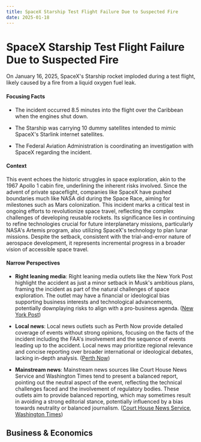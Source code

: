 ```yaml
---
title: SpaceX Starship Test Flight Failure Due to Suspected Fire
date: 2025-01-18
---
```


# SpaceX Starship Test Flight Failure Due to Suspected Fire

On January 16, 2025, SpaceX's Starship rocket imploded during a test flight, likely caused by a fire from a liquid oxygen fuel leak.

#### Focusing Facts

- The incident occurred 8.5 minutes into the flight over the Caribbean when the engines shut down.

- The Starship was carrying 10 dummy satellites intended to mimic SpaceX's Starlink internet satellites.

- The Federal Aviation Administration is coordinating an investigation with SpaceX regarding the incident.

#### Context

This event echoes the historic struggles in space exploration, akin to the 1967 Apollo 1 cabin fire, underlining the inherent risks involved. Since the advent of private spaceflight, companies like SpaceX have pushed boundaries much like NASA did during the Space Race, aiming for milestones such as Mars colonization. This incident marks a critical test in ongoing efforts to revolutionize space travel, reflecting the complex challenges of developing reusable rockets. Its significance lies in continuing to refine technologies crucial for future interplanetary missions, particularly NASA's Artemis program, also utilizing SpaceX's technology to plan lunar missions. Despite the setback, consistent with the trial-and-error nature of aerospace development, it represents incremental progress in a broader vision of accessible space travel.

#### Narrow Perspectives

- **Right leaning media**: Right leaning media outlets like the New York Post highlight the accident as just a minor setback in Musk's ambitious plans, framing the incident as part of the natural challenges of space exploration. The outlet may have a financial or ideological bias supporting business interests and technological advancements, potentially downplaying risks to align with a pro-business agenda. ([New York Post](https://nypost.com/2025/01/17/us-news/spacex-blames-starship-rocket-launch-accident-on-fire/))

- **Local news**: Local news outlets such as Perth Now provide detailed coverage of events without strong opinions, focusing on the facts of the incident including the FAA's involvement and the sequence of events leading up to the accident. Local news may prioritize regional relevance and concise reporting over broader international or ideological debates, lacking in-depth analysis. ([Perth Now](https://www.perthnow.com.au/news/world/starship-breaks-up-debris-trails-seen-near-caribbean-c-17425398))

- **Mainstream news**: Mainstream news sources like Court House News Service and Washington Times tend to present a balanced report, pointing out the neutral aspect of the event, reflecting the technical challenges faced and the involvement of regulatory bodies. These outlets aim to provide balanced reporting, which may sometimes result in avoiding a strong editorial stance, potentially influenced by a bias towards neutrality or balanced journalism. ([Court House News Service](https://www.courthousenews.com/spacex-launch-accident-likely-caused-by-fire-that-sent-trails-of-flaming-debris-near-the-caribbean/), [Washington Times](https://www.washingtontimes.com/news/2025/jan/17/spacex-accident-launch-likely-caused-fire-sent-tra/))

## Business & Economics
